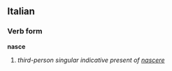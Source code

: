 ==Italian==
===Verb form===
'''nasce'''

# ''third-person singular indicative present of [[nascere]]''